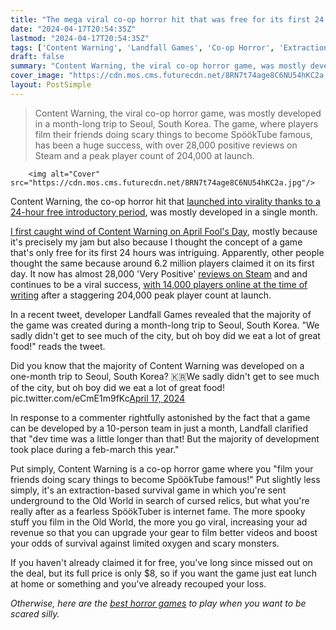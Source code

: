 ```yaml
---
title: "The mega viral co-op horror hit that was free for its first 24 hours was mostly developed in a single month"
date: "2024-04-17T20:54:35Z"
lastmod: "2024-04-17T20:54:35Z"
tags: ['Content Warning', 'Landfall Games', 'Co-op Horror', 'Extraction-based Survival', 'SpöökTube', 'Horror Games']
draft: false
summary: "Content Warning, the viral co-op horror game, was mostly developed in a month-long trip to Seoul, South Korea. The game, where players film their friends doing scary things to become SpöökTube famous, has been a huge success, with over 28,000 positive reviews on Steam and a peak player count of 204,000 at launch."
cover_image: "https://cdn.mos.cms.futurecdn.net/8RN7t74age8C6NU54hKC2a.jpg" 
layout: PostSimple
---
```

> Content Warning, the viral co-op horror game, was mostly developed in a month-long trip to Seoul, South Korea. The game, where players film their friends doing scary things to become SpöökTube famous, has been a huge success, with over 28,000 positive reviews on Steam and a peak player count of 204,000 at launch.


        <img alt="Cover" src="https://cdn.mos.cms.futurecdn.net/8RN7t74age8C6NU54hKC2a.jpg"/>
        
Content Warning, the co-op horror hit that [launched into virality thanks to a 24-hour free introductory period](https://www.gamesradar.com/a-24-hour-free-giveaway-sent-steams-new-viral-co-op-mega-hit-to-the-moon-with-62-million-owners-after-its-first-day/), was mostly developed in a single month.

[I first caught wind of Content Warning on April Fool's Day](https://www.gamesradar.com/no-april-fools-joke-this-co-op-horror-game-where-you-get-famous-or-die-trying-is-like-dark-and-darker-but-youre-a-youtuber-and-its-free-for-24-hours/), mostly because it's precisely my jam but also because I thought the concept of a game that's only free for its first 24 hours was intriguing. Apparently, other people thought the same because around 6.2 million players claimed it on its first day. It now has almost 28,000 'Very Positive' [reviews on Steam](https://store.steampowered.com/app/2881650/Content_Warning/#app_reviews_hash) and and continues to be a viral success, [with 14,000 players online at the time of writing](https://steamdb.info/app/2881650/charts/) after a staggering 204,000 peak player count at launch.

In a recent tweet, developer Landfall Games revealed that the majority of the game was created during a month-long trip to Seoul, South Korea. "We sadly didn't get to see much of the city, but oh boy did we eat a lot of great food!" reads the tweet.

Did you know that the majority of Content Warning was developed on a one-month trip to Seoul, South Korea? 🇰🇷We sadly didn't get to see much of the city, but oh boy did we eat a lot of great food! pic.twitter.com/eCmE1m9fKc[April 17, 2024](https://twitter.com/LandfallGames/status/1780525303778968042)

In response to a commenter rightfully astonished by the fact that a game can be developed by a 10-person team in just a month, Landfall clarified that "dev time was a little longer than that! But the majority of development took place during a feb-march this year."

Put simply, Content Warning is a co-op horror game where you "film your friends doing scary things to become SpöökTube famous!" Put slightly less simply, it's an extraction-based survival game in which you're sent underground to the Old World in search of cursed relics, but what you're really after as a fearless SpöökTuber is internet fame. The more spooky stuff you film in the Old World, the more you go viral, increasing your ad revenue so that you can upgrade your gear to film better videos and boost your odds of survival against limited oxygen and scary monsters.

If you haven't already claimed it for free, you've long since missed out on the deal, but its full price is only $8, so if you want the game just eat lunch at home or something and you've already recouped your loss.

*Otherwise, here are the *[<em>best horror games</em>](https://www.gamesradar.com/best-horror-games/)* to play when you want to be scared silly.*
        